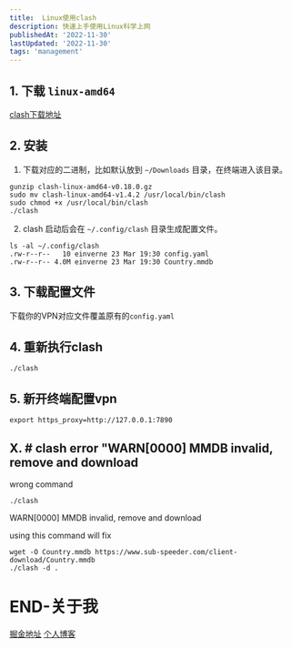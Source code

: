 ```yaml
---
title:  Linux使用clash
description: 快速上手使用Linux科学上网
publishedAt: '2022-11-30'
lastUpdated: '2022-11-30'
tags: 'management'
---
```


## 1. 下载 `linux-amd64`
[clash下载地址](https://github.com/Dreamacro/clash/releases)
## 2. 安装
1. 下载对应的二进制，比如默认放到 `~/Downloads` 目录，在终端进入该目录。
```shell
gunzip clash-linux-amd64-v0.18.0.gz
sudo mv clash-linux-amd64-v1.4.2 /usr/local/bin/clash
sudo chmod +x /usr/local/bin/clash
./clash
```
2. clash 启动后会在 `~/.config/clash` 目录生成配置文件。
```shell
ls -al ~/.config/clash
.rw-r--r--   10 einverne 23 Mar 19:30 config.yaml
.rw-r--r-- 4.0M einverne 23 Mar 19:30 Country.mmdb
```
## 3.  下载配置文件
下载你的VPN对应文件覆盖原有的`config.yaml`
## 4.  重新执行clash
```shell
./clash
```
## 5.  新开终端配置vpn
```shell
export https_proxy=http://127.0.0.1:7890
```

## X. # clash error "WARN[0000] MMDB invalid, remove and download
wrong command

```
./clash
```

WARN[0000] MMDB invalid, remove and download

using this command will fix

```
wget -O Country.mmdb https://www.sub-speeder.com/client-download/Country.mmdb
./clash -d .
```

# END-关于我

[掘金地址](https://juejin.cn/user/1714893872178823)
[个人博客](https://www.codehzy.cn/)
